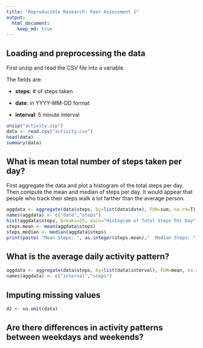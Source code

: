 ```yaml
---
title: "Reproducible Research: Peer Assessment 1"
output: 
  html_document:
    keep_md: true
---
```



## Loading and preprocessing the data

First unzip and read the CSV file into a variable.

The fields are:

+ **steps**: # of steps taken

+ **date**: in YYYY-MM-DD format

+ **interval**: 5 minute interval

```r
unzip("activity.zip")
data <- read.csv("activity.csv")
head(data)
summary(data)
```

## What is mean total number of steps taken per day?

First aggregate the data and plot a histogram of the total steps per day.  Then compute the mean and median of steps per day.  It would appear that people who track their steps walk a lot farther than the average person.

```r
aggdata <- aggregate(data$steps, by=list(data$date), FUN=sum, na.rm=T)
names(aggdata) <- c("date","steps")
hist(aggdata$steps, breaks=25, main="Histogram of Total Steps Per Day", xlab="Steps per Day",col=c("cadetblue1","aquamarine"))
steps.mean <- mean(aggdata$steps)
steps.median <- median(aggdata$steps)
print(paste( "Mean Steps: ", as.integer(steps.mean),"  Median Steps: ",steps.median))
```


## What is the average daily activity pattern?

```r
aggdata <- aggregate(data$steps, by=list(data$interval), FUN=mean, na.rm=T)
names(aggdata) <- c("interval","steps")

```


## Imputing missing values

```r
d2 <- na.omit(data)
```


## Are there differences in activity patterns between weekdays and weekends?

```r
```

